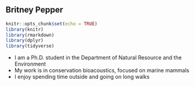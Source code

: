 ## Britney Pepper

```r
knitr::opts_chunk$set(echo = TRUE)
library(knitr)
library(rmarkdown)
library(dplyr)
library(tidyverse)
```


- I am a Ph.D. student in the Department of Natural Resource and the Environment
- My work is in conservation bioacoustics, focused on marine mammals
- I enjoy spending time outside and going on long walks